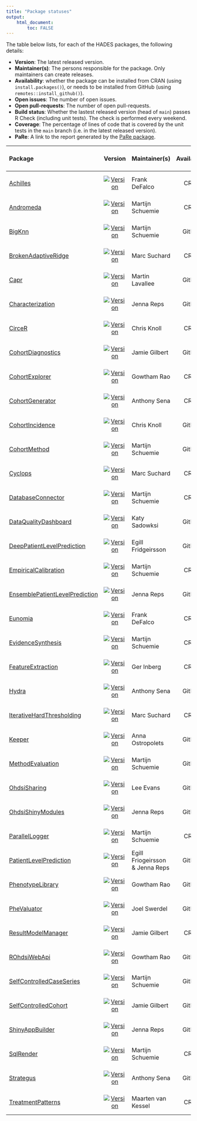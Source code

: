 ```yaml
---
title: "Package statuses"
output: 
    html_document:
        toc: FALSE
---
```


The table below lists, for each of the HADES packages, the following details:

- **Version**: The latest released version.
- **Maintainer(s)**: The persons responsible for the package. Only maintainers can create releases.
- **Availability**: whether the package can be installed from CRAN (using `install.packages()`), or needs to be installed from GitHub (using `remotes::install_github()`).
- **Open issues**: The number of open issues.
- **Open pull-requests**: The number of open pull-requests.
- **Build status**: Whether the lastest released version (head of `main`) passes R Check (including unit tests). The check is performed every weekend.
- **Coverage**: The percentage of lines of code that is covered by the unit tests in the `main` branch (i.e. in the latest released version).
- **PaRe**: A link to the report generated by the [PaRe package](https://darwin-eu-dev.github.io/PaRe/).

| Package            | Version | Maintainer(s)   | Availability | Open issues | Open pull-requests | Build status | Coverage   | PaRe   |
| :----------------- | :----: |:--------------- | :------: | :------: | :------: | :------------: | :----------: | :------ |
| [Achilles](https://github.com/ohdsi/Achilles) | [![Version](https://img.shields.io/github/r-package/v/ohdsi/Achilles?label=%20)](https://ohdsi.github.io/Achilles/) | Frank DeFalco | CRAN | [![Open issues](https://img.shields.io/github/issues-raw/ohdsi/Achilles?label=%20)](https://github.com/ohdsi/Achilles/issues) | [![Open pull-requests](https://img.shields.io/github/issues-pr-raw/ohdsi/Achilles?label=%20)](https://github.com/ohdsi/Achilles/pulls) | [![Build Status](https://badges.cranchecks.info/worst/Achilles.svg)](https://cran.r-project.org/web/checks/check_results_Achilles.html) | [![codecov.io](https://codecov.io/github/ohdsi/Achilles/coverage.svg?branch=main)](https://codecov.io/github/ohdsi/Achilles?branch=main) | [Report](https://ohdsi.github.io/HadesFiles/pare_reports/Achilles.html)
| [Andromeda](https://github.com/ohdsi/Andromeda) | [![Version](https://img.shields.io/github/r-package/v/ohdsi/Andromeda?label=%20)](https://ohdsi.github.io/Andromeda/) | Martijn Schuemie | CRAN | [![Open issues](https://img.shields.io/github/issues-raw/ohdsi/Andromeda?label=%20)](https://github.com/ohdsi/Andromeda/issues) | [![Open pull-requests](https://img.shields.io/github/issues-pr-raw/ohdsi/Andromeda?label=%20)](https://github.com/ohdsi/Andromeda/pulls) | [![Build Status](https://badges.cranchecks.info/worst/Andromeda.svg)](https://cran.r-project.org/web/checks/check_results_Andromeda.html) | [![codecov.io](https://codecov.io/github/ohdsi/Andromeda/coverage.svg?branch=main)](https://codecov.io/github/ohdsi/Andromeda?branch=main) | [Report](https://ohdsi.github.io/HadesFiles/pare_reports/Andromeda.html)
| [BigKnn](https://github.com/ohdsi/BigKnn) | [![Version](https://img.shields.io/github/r-package/v/ohdsi/BigKnn?label=%20)](https://ohdsi.github.io/BigKnn/) | Martijn Schuemie  | GitHub | [![Open issues](https://img.shields.io/github/issues-raw/ohdsi/BigKnn?label=%20)](https://github.com/ohdsi/BigKnn/issues) | [![Open pull-requests](https://img.shields.io/github/issues-pr-raw/ohdsi/BigKnn?label=%20)](https://github.com/ohdsi/BigKnn/pulls) | [![Build Status](https://github.com/ohdsi/BigKnn/actions/workflows/R_CMD_check_main_weekly.yaml/badge.svg)](https://github.com/ohdsi/BigKnn/actions/workflows/R_CMD_check_main_weekly.yaml) | [![codecov.io](https://codecov.io/github/ohdsi/BigKnn/coverage.svg?branch=main)](https://codecov.io/github/ohdsi/BigKnn?branch=main) | [Report](https://ohdsi.github.io/HadesFiles/pare_reports/BigKnn.html)
| [BrokenAdaptiveRidge](https://github.com/ohdsi/BrokenAdaptiveRidge) | [![Version](https://img.shields.io/github/r-package/v/ohdsi/BrokenAdaptiveRidge?label=%20)](https://ohdsi.github.io/BrokenAdaptiveRidge/) | Marc Suchard | CRAN | [![Open issues](https://img.shields.io/github/issues-raw/ohdsi/BrokenAdaptiveRidge?label=%20)](https://github.com/ohdsi/BrokenAdaptiveRidge/issues) | [![Open pull-requests](https://img.shields.io/github/issues-pr-raw/ohdsi/BrokenAdaptiveRidge?label=%20)](https://github.com/ohdsi/BrokenAdaptiveRidge/pulls) | [![Build Status](https://badges.cranchecks.info/worst/BrokenAdaptiveRidge.svg)](https://cran.r-project.org/web/checks/check_results_BrokenAdaptiveRidge.html) | [![codecov.io](https://codecov.io/github/ohdsi/BrokenAdaptiveRidge/coverage.svg?branch=main)](https://codecov.io/github/ohdsi/BrokenAdaptiveRidge?branch=main) | [Report](https://ohdsi.github.io/HadesFiles/pare_reports/BrokenAdaptiveRidge.html)
| [Capr](https://github.com/ohdsi/Capr) | [![Version](https://img.shields.io/github/r-package/v/ohdsi/Capr?label=%20)](https://ohdsi.github.io/Capr/) | Martin Lavallee | GitHub | [![Open issues](https://img.shields.io/github/issues-raw/ohdsi/Capr?label=%20)](https://github.com/ohdsi/Capr/issues) | [![Open pull-requests](https://img.shields.io/github/issues-pr-raw/ohdsi/Capr?label=%20)](https://github.com/ohdsi/Capr/pulls) | [![Build Status](https://github.com/ohdsi/Capr/actions/workflows/R_CMD_check_main_weekly.yaml/badge.svg)](https://github.com/ohdsi/Capr/actions/workflows/R_CMD_check_main_weekly.yaml) | [![codecov.io](https://codecov.io/github/ohdsi/Capr/coverage.svg?branch=main)](https://codecov.io/github/ohdsi/Capr?branch=main) | [Report](https://ohdsi.github.io/HadesFiles/pare_reports/Capr.html)
| [Characterization](https://github.com/ohdsi/Characterization) | [![Version](https://img.shields.io/github/r-package/v/ohdsi/Characterization?label=%20)](https://ohdsi.github.io/Characterization/) | Jenna Reps | GitHub | [![Open issues](https://img.shields.io/github/issues-raw/ohdsi/Characterization?label=%20)](https://github.com/ohdsi/Characterization/issues) | [![Open pull-requests](https://img.shields.io/github/issues-pr-raw/ohdsi/Characterization?label=%20)](https://github.com/ohdsi/Characterization/pulls) | [![Build Status](https://github.com/ohdsi/Characterization/actions/workflows/R_CMD_check_main_weekly.yaml/badge.svg)](https://github.com/ohdsi/Characterization/actions/workflows/R_CMD_check_main_weekly.yaml) | [![codecov.io](https://codecov.io/github/ohdsi/Characterization/coverage.svg?branch=main)](https://codecov.io/github/ohdsi/Characterization?branch=main) | [Report](https://ohdsi.github.io/HadesFiles/pare_reports/Characterization.html)
| [CirceR](https://github.com/ohdsi/CirceR) | [![Version](https://img.shields.io/github/r-package/v/ohdsi/CirceR?label=%20)](https://ohdsi.github.io/CirceR/) | Chris Knoll | CRAN | [![Open issues](https://img.shields.io/github/issues-raw/ohdsi/CirceR?label=%20)](https://github.com/ohdsi/CirceR/issues) | [![Open pull-requests](https://img.shields.io/github/issues-pr-raw/ohdsi/CirceR?label=%20)](https://github.com/ohdsi/CirceR/pulls) | [![Build Status](https://badges.cranchecks.info/worst/CirceR.svg)](https://cran.r-project.org/web/checks/check_results_CirceR.html) | [![codecov.io](https://codecov.io/github/ohdsi/CirceR/coverage.svg?branch=main)](https://codecov.io/github/ohdsi/CirceR?branch=main) | [Report](https://ohdsi.github.io/HadesFiles/pare_reports/CirceR.html)
| [CohortDiagnostics](https://github.com/ohdsi/CohortDiagnostics) | [![Version](https://img.shields.io/github/r-package/v/ohdsi/CohortDiagnostics?label=%20)](https://ohdsi.github.io/CohortDiagnostics/) | Jamie Gilbert | GitHub | [![Open issues](https://img.shields.io/github/issues-raw/ohdsi/CohortDiagnostics?label=%20)](https://github.com/ohdsi/CohortDiagnostics/issues) | [![Open pull-requests](https://img.shields.io/github/issues-pr-raw/ohdsi/CohortDiagnostics?label=%20)](https://github.com/ohdsi/CohortDiagnostics/pulls) | [![Build Status](https://github.com/ohdsi/CohortDiagnostics/actions/workflows/R_CMD_check_main_weekly.yaml/badge.svg)](https://github.com/ohdsi/CohortDiagnostics/actions/workflows/R_CMD_check_main_weekly.yaml) | [![codecov.io](https://codecov.io/github/ohdsi/CohortDiagnostics/coverage.svg?branch=main)](https://codecov.io/github/ohdsi/CohortDiagnostics?branch=main) | [Report](https://ohdsi.github.io/HadesFiles/pare_reports/CohortDiagnostics.html)
| [CohortExplorer](https://github.com/ohdsi/CohortExplorer) | [![Version](https://img.shields.io/github/r-package/v/ohdsi/CohortExplorer?label=%20)](https://ohdsi.github.io/CohortExplorer/) | Gowtham Rao | CRAN | [![Open issues](https://img.shields.io/github/issues-raw/ohdsi/CohortExplorer?label=%20)](https://github.com/ohdsi/CohortExplorer/issues) | [![Open pull-requests](https://img.shields.io/github/issues-pr-raw/ohdsi/CohortExplorer?label=%20)](https://github.com/ohdsi/CohortExplorer/pulls) | [![Build Status](https://badges.cranchecks.info/worst/CohortExplorer.svg)](https://cran.r-project.org/web/checks/check_results_CohortExplorer.html) | [![codecov.io](https://codecov.io/github/ohdsi/CohortExplorer/coverage.svg?branch=main)](https://codecov.io/github/ohdsi/CohortExplorer?branch=main) | [Report](https://ohdsi.github.io/HadesFiles/pare_reports/CohortExplorer.html)
| [CohortGenerator](https://github.com/ohdsi/CohortGenerator) | [![Version](https://img.shields.io/github/r-package/v/ohdsi/CohortGenerator?label=%20)](https://ohdsi.github.io/CohortGenerator/) | Anthony Sena | CRAN | [![Open issues](https://img.shields.io/github/issues-raw/ohdsi/CohortGenerator?label=%20)](https://github.com/ohdsi/CohortGenerator/issues) | [![Open pull-requests](https://img.shields.io/github/issues-pr-raw/ohdsi/CohortGenerator?label=%20)](https://github.com/ohdsi/CohortGenerator/pulls) | [![Build Status](https://badges.cranchecks.info/worst/CohortGenerator.svg)](https://cran.r-project.org/web/checks/check_results_CohortGenerator.html) | [![codecov.io](https://codecov.io/github/ohdsi/CohortGenerator/coverage.svg?branch=main)](https://codecov.io/github/ohdsi/CohortGenerator?branch=main) | [Report](https://ohdsi.github.io/HadesFiles/pare_reports/CohortGenerator.html)
| [CohortIncidence](https://github.com/ohdsi/CohortIncidence) | [![Version](https://img.shields.io/github/r-package/v/ohdsi/CohortIncidence?label=%20)](https://ohdsi.github.io/CohortIncidence/) | Chris Knoll | GitHub | [![Open issues](https://img.shields.io/github/issues-raw/ohdsi/CohortIncidence?label=%20)](https://github.com/ohdsi/CohortIncidence/issues) | [![Open pull-requests](https://img.shields.io/github/issues-pr-raw/ohdsi/CohortIncidence?label=%20)](https://github.com/ohdsi/CohortIncidence/pulls) | [![Build Status](https://github.com/ohdsi/CohortIncidence/actions/workflows/R_CMD_check_main_weekly.yaml/badge.svg)](https://github.com/ohdsi/CohortIncidence/actions/workflows/R_CMD_check_main_weekly.yaml) | [![codecov.io](https://codecov.io/github/ohdsi/CohortIncidence/coverage.svg?branch=main)](https://codecov.io/github/ohdsi/CohortIncidence?branch=main) | [Report](https://ohdsi.github.io/HadesFiles/pare_reports/CohortIncidence.html)
| [CohortMethod](https://github.com/ohdsi/CohortMethod) | [![Version](https://img.shields.io/github/r-package/v/ohdsi/CohortMethod?label=%20)](https://ohdsi.github.io/CohortMethod/) | Martijn Schuemie | GitHub | [![Open issues](https://img.shields.io/github/issues-raw/ohdsi/CohortMethod?label=%20)](https://github.com/ohdsi/CohortMethod/issues) | [![Open pull-requests](https://img.shields.io/github/issues-pr-raw/ohdsi/CohortMethod?label=%20)](https://github.com/ohdsi/CohortMethod/pulls) | [![Build Status](https://github.com/ohdsi/CohortMethod/actions/workflows/R_CMD_check_main_weekly.yaml/badge.svg)](https://github.com/ohdsi/CohortMethod/actions/workflows/R_CMD_check_main_weekly.yaml) | [![codecov.io](https://codecov.io/github/ohdsi/CohortMethod/coverage.svg?branch=main)](https://codecov.io/github/ohdsi/CohortMethod?branch=main) | [Report](https://ohdsi.github.io/HadesFiles/pare_reports/CohortMethod.html)
| [Cyclops](https://github.com/ohdsi/Cyclops) | [![Version](https://img.shields.io/github/r-package/v/ohdsi/Cyclops?label=%20)](https://ohdsi.github.io/Cyclops/) | Marc Suchard | CRAN | [![Open issues](https://img.shields.io/github/issues-raw/ohdsi/Cyclops?label=%20)](https://github.com/ohdsi/Cyclops/issues) | [![Open pull-requests](https://img.shields.io/github/issues-pr-raw/ohdsi/Cyclops?label=%20)](https://github.com/ohdsi/Cyclops/pulls) | [![Build Status](https://badges.cranchecks.info/worst/Cyclops.svg)](https://cran.r-project.org/web/checks/check_results_Cyclops.html) | [![codecov.io](https://codecov.io/github/ohdsi/Cyclops/coverage.svg?branch=main)](https://codecov.io/github/ohdsi/Cyclops?branch=main) | [Report](https://ohdsi.github.io/HadesFiles/pare_reports/Cyclops.html)
| [DatabaseConnector](https://github.com/ohdsi/DatabaseConnector) | [![Version](https://img.shields.io/github/r-package/v/ohdsi/DatabaseConnector?label=%20)](https://ohdsi.github.io/DatabaseConnector/) | Martijn Schuemie  | CRAN | [![Open issues](https://img.shields.io/github/issues-raw/ohdsi/DatabaseConnector?label=%20)](https://github.com/ohdsi/DatabaseConnector/issues) | [![Open pull-requests](https://img.shields.io/github/issues-pr-raw/ohdsi/DatabaseConnector?label=%20)](https://github.com/ohdsi/DatabaseConnector/pulls) | [![Build Status](https://badges.cranchecks.info/worst/DatabaseConnector.svg)](https://cran.r-project.org/web/checks/check_results_DatabaseConnector.html) | [![codecov.io](https://codecov.io/github/ohdsi/DatabaseConnector/coverage.svg?branch=main)](https://codecov.io/github/ohdsi/DatabaseConnector?branch=main) | [Report](https://ohdsi.github.io/HadesFiles/pare_reports/DatabaseConnector.html)
| [DataQualityDashboard](https://github.com/ohdsi/DataQualityDashboard) | [![Version](https://img.shields.io/github/r-package/v/ohdsi/DataQualityDashboard?label=%20)](https://ohdsi.github.io/DataQualityDashboard/) | Katy Sadowksi | GitHub | [![Open issues](https://img.shields.io/github/issues-raw/ohdsi/DataQualityDashboard?label=%20)](https://github.com/ohdsi/DataQualityDashboard/issues) | [![Open pull-requests](https://img.shields.io/github/issues-pr-raw/ohdsi/DataQualityDashboard?label=%20)](https://github.com/ohdsi/DataQualityDashboard/pulls) | [![Build Status](https://github.com/ohdsi/DataQualityDashboard/actions/workflows/R_CMD_check_main_weekly.yaml/badge.svg)](https://github.com/ohdsi/DataQualityDashboard/actions/workflows/R_CMD_check_main_weekly.yaml) | [![codecov.io](https://codecov.io/github/ohdsi/DataQualityDashboard/coverage.svg?branch=main)](https://codecov.io/github/ohdsi/DataQualityDashboard?branch=main) | [Report](https://ohdsi.github.io/HadesFiles/pare_reports/DataQualityDashboard.html)
| [DeepPatientLevelPrediction](https://github.com/ohdsi/DeepPatientLevelPrediction) | [![Version](https://img.shields.io/github/r-package/v/ohdsi/DeepPatientLevelPrediction?label=%20)](https://ohdsi.github.io/DeepPatientLevelPrediction/) | Egill Fridgeirsson | GitHub | [![Open issues](https://img.shields.io/github/issues-raw/ohdsi/DeepPatientLevelPrediction?label=%20)](https://github.com/ohdsi/DeepPatientLevelPrediction/issues) | [![Open pull-requests](https://img.shields.io/github/issues-pr-raw/ohdsi/DeepPatientLevelPrediction?label=%20)](https://github.com/ohdsi/DeepPatientLevelPrediction/pulls) | [![Build Status](https://github.com/ohdsi/DeepPatientLevelPrediction/actions/workflows/R_CMD_check_main_weekly.yaml/badge.svg)](https://github.com/ohdsi/DeepPatientLevelPrediction/actions/workflows/R_CMD_check_main_weekly.yaml) | [![codecov.io](https://codecov.io/github/ohdsi/DeepPatientLevelPrediction/coverage.svg?branch=main)](https://codecov.io/github/ohdsi/DeepPatientLevelPrediction?branch=main) | [Report](https://ohdsi.github.io/HadesFiles/pare_reports/DeepPatientLevelPrediction.html)
| [EmpiricalCalibration](https://github.com/ohdsi/EmpiricalCalibration) | [![Version](https://img.shields.io/github/r-package/v/ohdsi/EmpiricalCalibration?label=%20)](https://ohdsi.github.io/EmpiricalCalibration/) | Martijn Schuemie | CRAN | [![Open issues](https://img.shields.io/github/issues-raw/ohdsi/EmpiricalCalibration?label=%20)](https://github.com/ohdsi/EmpiricalCalibration/issues) | [![Open pull-requests](https://img.shields.io/github/issues-pr-raw/ohdsi/EmpiricalCalibration?label=%20)](https://github.com/ohdsi/EmpiricalCalibration/pulls) | [![Build Status](https://badges.cranchecks.info/worst/EmpiricalCalibration.svg)](https://cran.r-project.org/web/checks/check_results_EmpiricalCalibration.html) | [![codecov.io](https://codecov.io/github/ohdsi/EmpiricalCalibration/coverage.svg?branch=main)](https://codecov.io/github/ohdsi/EmpiricalCalibration?branch=main) | [Report](https://ohdsi.github.io/HadesFiles/pare_reports/EmpiricalCalibration.html)
| [EnsemblePatientLevelPrediction](https://github.com/ohdsi/EnsemblePatientLevelPrediction) | [![Version](https://img.shields.io/github/r-package/v/ohdsi/EnsemblePatientLevelPrediction?label=%20)](https://ohdsi.github.io/EnsemblePatientLevelPrediction/) | Jenna Reps | GitHub | [![Open issues](https://img.shields.io/github/issues-raw/ohdsi/EnsemblePatientLevelPrediction?label=%20)](https://github.com/ohdsi/EnsemblePatientLevelPrediction/issues) | [![Open pull-requests](https://img.shields.io/github/issues-pr-raw/ohdsi/EnsemblePatientLevelPrediction?label=%20)](https://github.com/ohdsi/EnsemblePatientLevelPrediction/pulls) | [![Build Status](https://github.com/ohdsi/EnsemblePatientLevelPrediction/actions/workflows/R_CMD_check_main_weekly.yaml/badge.svg)](https://github.com/ohdsi/EnsemblePatientLevelPrediction/actions/workflows/R_CMD_check_main_weekly.yaml) | [![codecov.io](https://codecov.io/github/ohdsi/EnsemblePatientLevelPrediction/coverage.svg?branch=main)](https://codecov.io/github/ohdsi/EnsemblePatientLevelPrediction?branch=main) | [Report](https://ohdsi.github.io/HadesFiles/pare_reports/EnsemblePatientLevelPrediction.html)
| [Eunomia](https://github.com/ohdsi/Eunomia) | [![Version](https://img.shields.io/github/r-package/v/ohdsi/Eunomia?label=%20)](https://ohdsi.github.io/Eunomia/) | Frank DeFalco | CRAN | [![Open issues](https://img.shields.io/github/issues-raw/ohdsi/Eunomia?label=%20)](https://github.com/ohdsi/Eunomia/issues) | [![Open pull-requests](https://img.shields.io/github/issues-pr-raw/ohdsi/Eunomia?label=%20)](https://github.com/ohdsi/Eunomia/pulls) | [![Build Status](https://badges.cranchecks.info/worst/Eunomia.svg)](https://cran.r-project.org/web/checks/check_results_Eunomia.html) | [![codecov.io](https://codecov.io/github/ohdsi/Eunomia/coverage.svg?branch=main)](https://codecov.io/github/ohdsi/Eunomia?branch=main) | [Report](https://ohdsi.github.io/HadesFiles/pare_reports/Eunomia.html)
| [EvidenceSynthesis](https://github.com/ohdsi/EvidenceSynthesis) | [![Version](https://img.shields.io/github/r-package/v/ohdsi/EvidenceSynthesis?label=%20)](https://ohdsi.github.io/EvidenceSynthesis/) | Martijn Schuemie  | CRAN | [![Open issues](https://img.shields.io/github/issues-raw/ohdsi/EvidenceSynthesis?label=%20)](https://github.com/ohdsi/EvidenceSynthesis/issues) | [![Open pull-requests](https://img.shields.io/github/issues-pr-raw/ohdsi/EvidenceSynthesis?label=%20)](https://github.com/ohdsi/EvidenceSynthesis/pulls) | [![Build Status](https://badges.cranchecks.info/worst/EvidenceSynthesis.svg)](https://cran.r-project.org/web/checks/check_results_EvidenceSynthesis.html) | [![codecov.io](https://codecov.io/github/ohdsi/EvidenceSynthesis/coverage.svg?branch=main)](https://codecov.io/github/ohdsi/EvidenceSynthesis?branch=main) | [Report](https://ohdsi.github.io/HadesFiles/pare_reports/EvidenceSynthesis.html)
| [FeatureExtraction](https://github.com/ohdsi/FeatureExtraction) | [![Version](https://img.shields.io/github/r-package/v/ohdsi/FeatureExtraction?label=%20)](https://ohdsi.github.io/FeatureExtraction/) | Ger Inberg | CRAN | [![Open issues](https://img.shields.io/github/issues-raw/ohdsi/FeatureExtraction?label=%20)](https://github.com/ohdsi/FeatureExtraction/issues) | [![Open pull-requests](https://img.shields.io/github/issues-pr-raw/ohdsi/FeatureExtraction?label=%20)](https://github.com/ohdsi/FeatureExtraction/pulls) | [![Build Status](https://badges.cranchecks.info/worst/FeatureExtraction.svg)](https://cran.r-project.org/web/checks/check_results_FeatureExtraction.html) | [![codecov.io](https://codecov.io/github/ohdsi/FeatureExtraction/coverage.svg?branch=main)](https://codecov.io/github/ohdsi/FeatureExtraction?branch=main) | [Report](https://ohdsi.github.io/HadesFiles/pare_reports/FeatureExtraction.html)
| [Hydra](https://github.com/ohdsi/Hydra) | [![Version](https://img.shields.io/github/r-package/v/ohdsi/Hydra?label=%20)](https://ohdsi.github.io/Hydra/) | Anthony Sena  | GitHub | [![Open issues](https://img.shields.io/github/issues-raw/ohdsi/Hydra?label=%20)](https://github.com/ohdsi/Hydra/issues) | [![Open pull-requests](https://img.shields.io/github/issues-pr-raw/ohdsi/Hydra?label=%20)](https://github.com/ohdsi/Hydra/pulls) | [![Build Status](https://github.com/ohdsi/Hydra/actions/workflows/R_CMD_check_main_weekly.yaml/badge.svg)](https://github.com/ohdsi/Hydra/actions/workflows/R_CMD_check_main_weekly.yaml) | [![codecov.io](https://codecov.io/github/ohdsi/Hydra/coverage.svg?branch=main)](https://codecov.io/github/ohdsi/Hydra?branch=main) | [Report](https://ohdsi.github.io/HadesFiles/pare_reports/Hydra.html)
| [IterativeHardThresholding](https://github.com/ohdsi/IterativeHardThresholding) | [![Version](https://img.shields.io/github/r-package/v/ohdsi/IterativeHardThresholding?label=%20)](https://ohdsi.github.io/IterativeHardThresholding/) | Marc Suchard | CRAN | [![Open issues](https://img.shields.io/github/issues-raw/ohdsi/IterativeHardThresholding?label=%20)](https://github.com/ohdsi/IterativeHardThresholding/issues) | [![Open pull-requests](https://img.shields.io/github/issues-pr-raw/ohdsi/IterativeHardThresholding?label=%20)](https://github.com/ohdsi/IterativeHardThresholding/pulls) | [![Build Status](https://badges.cranchecks.info/worst/IterativeHardThresholding.svg)](https://cran.r-project.org/web/checks/check_results_IterativeHardThresholding.html) | [![codecov.io](https://codecov.io/github/ohdsi/IterativeHardThresholding/coverage.svg?branch=main)](https://codecov.io/github/ohdsi/IterativeHardThresholding?branch=main) | [Report](https://ohdsi.github.io/HadesFiles/pare_reports/IterativeHardThresholding.html)
| [Keeper](https://github.com/ohdsi/Keeper) | [![Version](https://img.shields.io/github/r-package/v/ohdsi/Keeper?label=%20)](https://ohdsi.github.io/Keeper/) | Anna Ostropolets | GitHub | [![Open issues](https://img.shields.io/github/issues-raw/ohdsi/Keeper?label=%20)](https://github.com/ohdsi/Keeper/issues) | [![Open pull-requests](https://img.shields.io/github/issues-pr-raw/ohdsi/Keeper?label=%20)](https://github.com/ohdsi/Keeper/pulls) | [![Build Status](https://github.com/ohdsi/Keeper/actions/workflows/R_CMD_check_main_weekly.yaml/badge.svg)](https://github.com/ohdsi/Keeper/actions/workflows/R_CMD_check_main_weekly.yaml) | [![codecov.io](https://codecov.io/github/ohdsi/Keeper/coverage.svg?branch=main)](https://codecov.io/github/ohdsi/Keeper?branch=main) | [Report](https://ohdsi.github.io/HadesFiles/pare_reports/Keeper.html)
| [MethodEvaluation](https://github.com/ohdsi/MethodEvaluation) | [![Version](https://img.shields.io/github/r-package/v/ohdsi/MethodEvaluation?label=%20)](https://ohdsi.github.io/MethodEvaluation/) | Martijn Schuemie  | GitHub | [![Open issues](https://img.shields.io/github/issues-raw/ohdsi/MethodEvaluation?label=%20)](https://github.com/ohdsi/MethodEvaluation/issues) | [![Open pull-requests](https://img.shields.io/github/issues-pr-raw/ohdsi/MethodEvaluation?label=%20)](https://github.com/ohdsi/MethodEvaluation/pulls) | [![Build Status](https://github.com/ohdsi/MethodEvaluation/actions/workflows/R_CMD_check_main_weekly.yaml/badge.svg)](https://github.com/ohdsi/MethodEvaluation/actions/workflows/R_CMD_check_main_weekly.yaml) | [![codecov.io](https://codecov.io/github/ohdsi/MethodEvaluation/coverage.svg?branch=main)](https://codecov.io/github/ohdsi/MethodEvaluation?branch=main) | [Report](https://ohdsi.github.io/HadesFiles/pare_reports/MethodEvaluation.html)
| [OhdsiSharing](https://github.com/ohdsi/OhdsiSharing) | [![Version](https://img.shields.io/github/r-package/v/ohdsi/OhdsiSharing?label=%20)](https://ohdsi.github.io/OhdsiSharing/) | Lee Evans | GitHub | [![Open issues](https://img.shields.io/github/issues-raw/ohdsi/OhdsiSharing?label=%20)](https://github.com/ohdsi/OhdsiSharing/issues) | [![Open pull-requests](https://img.shields.io/github/issues-pr-raw/ohdsi/OhdsiSharing?label=%20)](https://github.com/ohdsi/OhdsiSharing/pulls) | [![Build Status](https://github.com/ohdsi/OhdsiSharing/actions/workflows/R_CMD_check_main_weekly.yaml/badge.svg)](https://github.com/ohdsi/OhdsiSharing/actions/workflows/R_CMD_check_main_weekly.yaml) | [![codecov.io](https://codecov.io/github/ohdsi/OhdsiSharing/coverage.svg?branch=main)](https://codecov.io/github/ohdsi/OhdsiSharing?branch=main) | [Report](https://ohdsi.github.io/HadesFiles/pare_reports/OhdsiSharing.html)
| [OhdsiShinyModules](https://github.com/ohdsi/OhdsiShinyModules) | [![Version](https://img.shields.io/github/r-package/v/ohdsi/OhdsiShinyModules?label=%20)](https://ohdsi.github.io/OhdsiShinyModules/) | Jenna Reps | GitHub | [![Open issues](https://img.shields.io/github/issues-raw/ohdsi/OhdsiShinyModules?label=%20)](https://github.com/ohdsi/OhdsiShinyModules/issues) | [![Open pull-requests](https://img.shields.io/github/issues-pr-raw/ohdsi/OhdsiShinyModules?label=%20)](https://github.com/ohdsi/OhdsiShinyModules/pulls) | [![Build Status](https://github.com/ohdsi/OhdsiShinyModules/actions/workflows/R_CMD_check_main_weekly.yaml/badge.svg)](https://github.com/ohdsi/OhdsiShinyModules/actions/workflows/R_CMD_check_main_weekly.yaml) | [![codecov.io](https://codecov.io/github/ohdsi/OhdsiShinyModules/coverage.svg?branch=main)](https://codecov.io/github/ohdsi/OhdsiShinyModules?branch=main) | [Report](https://ohdsi.github.io/HadesFiles/pare_reports/OhdsiShinyModules.html)
| [ParallelLogger](https://github.com/ohdsi/ParallelLogger) | [![Version](https://img.shields.io/github/r-package/v/ohdsi/ParallelLogger?label=%20)](https://ohdsi.github.io/ParallelLogger/) | Martijn Schuemie  | CRAN | [![Open issues](https://img.shields.io/github/issues-raw/ohdsi/ParallelLogger?label=%20)](https://github.com/ohdsi/ParallelLogger/issues) | [![Open pull-requests](https://img.shields.io/github/issues-pr-raw/ohdsi/ParallelLogger?label=%20)](https://github.com/ohdsi/ParallelLogger/pulls) | [![Build Status](https://badges.cranchecks.info/worst/ParallelLogger.svg)](https://cran.r-project.org/web/checks/check_results_ParallelLogger.html) | [![codecov.io](https://codecov.io/github/ohdsi/ParallelLogger/coverage.svg?branch=main)](https://codecov.io/github/ohdsi/ParallelLogger?branch=main) | [Report](https://ohdsi.github.io/HadesFiles/pare_reports/ParallelLogger.html)
| [PatientLevelPrediction](https://github.com/ohdsi/PatientLevelPrediction) | [![Version](https://img.shields.io/github/r-package/v/ohdsi/PatientLevelPrediction?label=%20)](https://ohdsi.github.io/PatientLevelPrediction/) | Egill Friogeirsson & Jenna Reps | GitHub | [![Open issues](https://img.shields.io/github/issues-raw/ohdsi/PatientLevelPrediction?label=%20)](https://github.com/ohdsi/PatientLevelPrediction/issues) | [![Open pull-requests](https://img.shields.io/github/issues-pr-raw/ohdsi/PatientLevelPrediction?label=%20)](https://github.com/ohdsi/PatientLevelPrediction/pulls) | [![Build Status](https://github.com/ohdsi/PatientLevelPrediction/actions/workflows/R_CMD_check_main_weekly.yaml/badge.svg)](https://github.com/ohdsi/PatientLevelPrediction/actions/workflows/R_CMD_check_main_weekly.yaml) | [![codecov.io](https://codecov.io/github/ohdsi/PatientLevelPrediction/coverage.svg?branch=main)](https://codecov.io/github/ohdsi/PatientLevelPrediction?branch=main) | [Report](https://ohdsi.github.io/HadesFiles/pare_reports/PatientLevelPrediction.html)
| [PhenotypeLibrary](https://github.com/ohdsi/PhenotypeLibrary) | [![Version](https://img.shields.io/github/r-package/v/ohdsi/PhenotypeLibrary?label=%20)](https://ohdsi.github.io/PhenotypeLibrary/) | Gowtham Rao | GitHub | [![Open issues](https://img.shields.io/github/issues-raw/ohdsi/PhenotypeLibrary?label=%20)](https://github.com/ohdsi/PhenotypeLibrary/issues) | [![Open pull-requests](https://img.shields.io/github/issues-pr-raw/ohdsi/PhenotypeLibrary?label=%20)](https://github.com/ohdsi/PhenotypeLibrary/pulls) | [![Build Status](https://github.com/ohdsi/PhenotypeLibrary/actions/workflows/R_CMD_check_main_weekly.yaml/badge.svg)](https://github.com/ohdsi/PhenotypeLibrary/actions/workflows/R_CMD_check_main_weekly.yaml) | [![codecov.io](https://codecov.io/github/ohdsi/PhenotypeLibrary/coverage.svg?branch=main)](https://codecov.io/github/ohdsi/PhenotypeLibrary?branch=main) | [Report](https://ohdsi.github.io/HadesFiles/pare_reports/PhenotypeLibrary.html)
| [PheValuator](https://github.com/ohdsi/PheValuator) | [![Version](https://img.shields.io/github/r-package/v/ohdsi/PheValuator?label=%20)](https://ohdsi.github.io/PheValuator/) | Joel Swerdel | GitHub | [![Open issues](https://img.shields.io/github/issues-raw/ohdsi/PheValuator?label=%20)](https://github.com/ohdsi/PheValuator/issues) | [![Open pull-requests](https://img.shields.io/github/issues-pr-raw/ohdsi/PheValuator?label=%20)](https://github.com/ohdsi/PheValuator/pulls) | [![Build Status](https://github.com/ohdsi/PheValuator/actions/workflows/R_CMD_check_main_weekly.yaml/badge.svg)](https://github.com/ohdsi/PheValuator/actions/workflows/R_CMD_check_main_weekly.yaml) | [![codecov.io](https://codecov.io/github/ohdsi/PheValuator/coverage.svg?branch=main)](https://codecov.io/github/ohdsi/PheValuator?branch=main) | [Report](https://ohdsi.github.io/HadesFiles/pare_reports/PheValuator.html)
| [ResultModelManager](https://github.com/ohdsi/ResultModelManager) | [![Version](https://img.shields.io/github/r-package/v/ohdsi/ResultModelManager?label=%20)](https://ohdsi.github.io/ResultModelManager/) | Jamie Gilbert | CRAN | [![Open issues](https://img.shields.io/github/issues-raw/ohdsi/ResultModelManager?label=%20)](https://github.com/ohdsi/ResultModelManager/issues) | [![Open pull-requests](https://img.shields.io/github/issues-pr-raw/ohdsi/ResultModelManager?label=%20)](https://github.com/ohdsi/ResultModelManager/pulls) | [![Build Status](https://badges.cranchecks.info/worst/ResultModelManager.svg)](https://cran.r-project.org/web/checks/check_results_ResultModelManager.html) | [![codecov.io](https://codecov.io/github/ohdsi/ResultModelManager/coverage.svg?branch=main)](https://codecov.io/github/ohdsi/ResultModelManager?branch=main) | [Report](https://ohdsi.github.io/HadesFiles/pare_reports/ResultModelManager.html)
| [ROhdsiWebApi](https://github.com/ohdsi/ROhdsiWebApi) | [![Version](https://img.shields.io/github/r-package/v/ohdsi/ROhdsiWebApi?label=%20)](https://ohdsi.github.io/ROhdsiWebApi/) | Gowtham Rao | GitHub | [![Open issues](https://img.shields.io/github/issues-raw/ohdsi/ROhdsiWebApi?label=%20)](https://github.com/ohdsi/ROhdsiWebApi/issues) | [![Open pull-requests](https://img.shields.io/github/issues-pr-raw/ohdsi/ROhdsiWebApi?label=%20)](https://github.com/ohdsi/ROhdsiWebApi/pulls) | [![Build Status](https://github.com/ohdsi/ROhdsiWebApi/actions/workflows/R_CMD_check_main_weekly.yaml/badge.svg)](https://github.com/ohdsi/ROhdsiWebApi/actions/workflows/R_CMD_check_main_weekly.yaml) | [![codecov.io](https://codecov.io/github/ohdsi/ROhdsiWebApi/coverage.svg?branch=main)](https://codecov.io/github/ohdsi/ROhdsiWebApi?branch=main) | [Report](https://ohdsi.github.io/HadesFiles/pare_reports/ROhdsiWebApi.html)
| [SelfControlledCaseSeries](https://github.com/ohdsi/SelfControlledCaseSeries) | [![Version](https://img.shields.io/github/r-package/v/ohdsi/SelfControlledCaseSeries?label=%20)](https://ohdsi.github.io/SelfControlledCaseSeries/) | Martijn Schuemie | GitHub | [![Open issues](https://img.shields.io/github/issues-raw/ohdsi/SelfControlledCaseSeries?label=%20)](https://github.com/ohdsi/SelfControlledCaseSeries/issues) | [![Open pull-requests](https://img.shields.io/github/issues-pr-raw/ohdsi/SelfControlledCaseSeries?label=%20)](https://github.com/ohdsi/SelfControlledCaseSeries/pulls) | [![Build Status](https://github.com/ohdsi/SelfControlledCaseSeries/actions/workflows/R_CMD_check_main_weekly.yaml/badge.svg)](https://github.com/ohdsi/SelfControlledCaseSeries/actions/workflows/R_CMD_check_main_weekly.yaml) | [![codecov.io](https://codecov.io/github/ohdsi/SelfControlledCaseSeries/coverage.svg?branch=main)](https://codecov.io/github/ohdsi/SelfControlledCaseSeries?branch=main) | [Report](https://ohdsi.github.io/HadesFiles/pare_reports/SelfControlledCaseSeries.html)
| [SelfControlledCohort](https://github.com/ohdsi/SelfControlledCohort) | [![Version](https://img.shields.io/github/r-package/v/ohdsi/SelfControlledCohort?label=%20)](https://ohdsi.github.io/SelfControlledCohort/) | Jamie Gilbert | GitHub | [![Open issues](https://img.shields.io/github/issues-raw/ohdsi/SelfControlledCohort?label=%20)](https://github.com/ohdsi/SelfControlledCohort/issues) | [![Open pull-requests](https://img.shields.io/github/issues-pr-raw/ohdsi/SelfControlledCohort?label=%20)](https://github.com/ohdsi/SelfControlledCohort/pulls) | [![Build Status](https://github.com/ohdsi/SelfControlledCohort/actions/workflows/R_CMD_check_main_weekly.yaml/badge.svg)](https://github.com/ohdsi/SelfControlledCohort/actions/workflows/R_CMD_check_main_weekly.yaml) | [![codecov.io](https://codecov.io/github/ohdsi/SelfControlledCohort/coverage.svg?branch=main)](https://codecov.io/github/ohdsi/SelfControlledCohort?branch=main) | [Report](https://ohdsi.github.io/HadesFiles/pare_reports/SelfControlledCohort.html)
| [ShinyAppBuilder](https://github.com/ohdsi/ShinyAppBuilder) | [![Version](https://img.shields.io/github/r-package/v/ohdsi/ShinyAppBuilder?label=%20)](https://ohdsi.github.io/ShinyAppBuilder/) | Jenna Reps | GitHub | [![Open issues](https://img.shields.io/github/issues-raw/ohdsi/ShinyAppBuilder?label=%20)](https://github.com/ohdsi/ShinyAppBuilder/issues) | [![Open pull-requests](https://img.shields.io/github/issues-pr-raw/ohdsi/ShinyAppBuilder?label=%20)](https://github.com/ohdsi/ShinyAppBuilder/pulls) | [![Build Status](https://github.com/ohdsi/ShinyAppBuilder/actions/workflows/R_CMD_check_main_weekly.yaml/badge.svg)](https://github.com/ohdsi/ShinyAppBuilder/actions/workflows/R_CMD_check_main_weekly.yaml) | [![codecov.io](https://codecov.io/github/ohdsi/ShinyAppBuilder/coverage.svg?branch=main)](https://codecov.io/github/ohdsi/ShinyAppBuilder?branch=main) | [Report](https://ohdsi.github.io/HadesFiles/pare_reports/ShinyAppBuilder.html)
| [SqlRender](https://github.com/ohdsi/SqlRender) | [![Version](https://img.shields.io/github/r-package/v/ohdsi/SqlRender?label=%20)](https://ohdsi.github.io/SqlRender/) | Martijn Schuemie  | CRAN | [![Open issues](https://img.shields.io/github/issues-raw/ohdsi/SqlRender?label=%20)](https://github.com/ohdsi/SqlRender/issues) | [![Open pull-requests](https://img.shields.io/github/issues-pr-raw/ohdsi/SqlRender?label=%20)](https://github.com/ohdsi/SqlRender/pulls) | [![Build Status](https://badges.cranchecks.info/worst/SqlRender.svg)](https://cran.r-project.org/web/checks/check_results_SqlRender.html) | [![codecov.io](https://codecov.io/github/ohdsi/SqlRender/coverage.svg?branch=main)](https://codecov.io/github/ohdsi/SqlRender?branch=main) | [Report](https://ohdsi.github.io/HadesFiles/pare_reports/SqlRender.html)
| [Strategus](https://github.com/ohdsi/Strategus) | [![Version](https://img.shields.io/github/r-package/v/ohdsi/Strategus?label=%20)](https://ohdsi.github.io/Strategus/) | Anthony Sena  | GitHub | [![Open issues](https://img.shields.io/github/issues-raw/ohdsi/Strategus?label=%20)](https://github.com/ohdsi/Strategus/issues) | [![Open pull-requests](https://img.shields.io/github/issues-pr-raw/ohdsi/Strategus?label=%20)](https://github.com/ohdsi/Strategus/pulls) | [![Build Status](https://github.com/ohdsi/Strategus/actions/workflows/R_CMD_check_main_weekly.yaml/badge.svg)](https://github.com/ohdsi/Strategus/actions/workflows/R_CMD_check_main_weekly.yaml) | [![codecov.io](https://codecov.io/github/ohdsi/Strategus/coverage.svg?branch=main)](https://codecov.io/github/ohdsi/Strategus?branch=main) | [Report](https://ohdsi.github.io/HadesFiles/pare_reports/Strategus.html)
| [TreatmentPatterns](https://github.com/darwin-eu/TreatmentPatterns) | [![Version](https://img.shields.io/github/r-package/v/darwin-eu/TreatmentPatterns?label=%20)](https://darwin-eu.github.io/TreatmentPatterns/) | Maarten van Kessel | CRAN | [![Open issues](https://img.shields.io/github/issues-raw/darwin-eu/TreatmentPatterns?label=%20)](https://github.com/darwin-eu/TreatmentPatterns/issues) | [![Open pull-requests](https://img.shields.io/github/issues-pr-raw/darwin-eu/TreatmentPatterns?label=%20)](https://github.com/darwin-eu/TreatmentPatterns/pulls) | [![Build Status](https://badges.cranchecks.info/worst/TreatmentPatterns.svg)](https://cran.r-project.org/web/checks/check_results_TreatmentPatterns.html) | [![codecov.io](https://codecov.io/github/darwin-eu/TreatmentPatterns/coverage.svg?branch=main)](https://codecov.io/github/darwin-eu/TreatmentPatterns?branch=main) | [Report](https://darwin-eu.github.io/HadesFiles/pare_reports/TreatmentPatterns.html)
